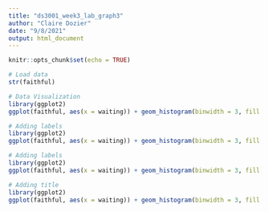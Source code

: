 ```yaml
---
title: "ds3001_week3_lab_graph3"
author: "Claire Dozier"
date: "9/8/2021"
output: html_document
---
```


```r
knitr::opts_chunk$set(echo = TRUE)
```

```r
# Load data
str(faithful)
```

```r
# Data Visualization
library(ggplot2)
ggplot(faithful, aes(x = waiting)) + geom_histogram(binwidth = 3, fill = 'darkmagenta') 

```

```r
# Adding labels
library(ggplot2)
ggplot(faithful, aes(x = waiting)) + geom_histogram(binwidth = 3, fill = 'darkmagenta') +xlab('Waiting (time it took for eruption)')
```


```r
# Adding labels
library(ggplot2)
ggplot(faithful, aes(x = waiting)) + geom_histogram(binwidth = 3, fill = 'darkmagenta') +xlab('Waiting (time it took for eruption)')  + ggtitle("Distribution of Eruption Waiting Times")
```

```r
# Adding title
library(ggplot2)
ggplot(faithful, aes(x = waiting)) + geom_histogram(binwidth = 3, fill = 'darkmagenta') +xlab('Waiting (time it took for eruption)')  + ggtitle("Distribution of Geyser Eruption Waiting Times")
```
